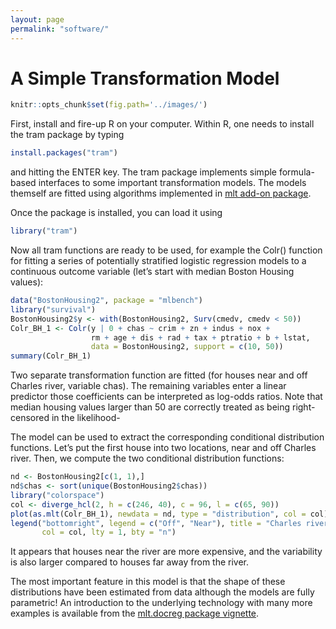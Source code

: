 ```yaml
---
layout: page
permalink: "software/"
---
```


A Simple Transformation Model
========================================================

```r
knitr::opts_chunk$set(fig.path='../images/')
```


First, install and fire-up R on your computer. Within R, one needs to
install the tram package by typing

```r
install.packages("tram")
```

and hitting the ENTER key. The tram package implements simple formula-based
interfaces to some important transformation models. The models themself are
fitted using algorithms implemented in [mlt add-on
package](https://CRAN.R-project.org/package=mlt).

Once the package is installed, you can load it using

```r
library("tram")
```

Now all tram functions are ready to be used, for example the Colr()
function for fitting a series of potentially stratified logistic regression
models to a continuous outcome variable (let's start with median 
Boston Housing values):

```r
data("BostonHousing2", package = "mlbench")
library("survival")
BostonHousing2$y <- with(BostonHousing2, Surv(cmedv, cmedv < 50))
Colr_BH_1 <- Colr(y | 0 + chas ~ crim + zn + indus + nox + 
                  rm + age + dis + rad + tax + ptratio + b + lstat, 
                  data = BostonHousing2, support = c(10, 50))
summary(Colr_BH_1)
```
Two separate transformation function are fitted (for houses near and off
Charles river, variable chas). The remaining variables enter a linear
predictor those coefficients can be interpreted as log-odds ratios. Note
that median housing values larger than 50 are correctly treated as being 
right-censored in the likelihood-

The model can be used to extract the corresponding 
conditional distribution functions. Let's put the first house into two
locations, near and off Charles river. Then, we compute the two conditional
distribution functions:

```r
nd <- BostonHousing2[c(1, 1),]
nd$chas <- sort(unique(BostonHousing2$chas))
library("colorspace")
col <- diverge_hcl(2, h = c(246, 40), c = 96, l = c(65, 90))
plot(as.mlt(Colr_BH_1), newdata = nd, type = "distribution", col = col)
legend("bottomright", legend = c("Off", "Near"), title = "Charles river",
       col = col, lty = 1, bty = "n")
```
It appears that houses near the river are more expensive, and the
variability is also larger compared to houses far away from the river.

The most important feature in this model is that the shape of these
distributions have been estimated from data although the models are fully
parametric! An introduction to the underlying technology with many more
examples is available from
the [mlt.docreg package vignette](https://cran.r-project.org/web/packages/mlt.docreg/vignettes/mlt.pdf).
